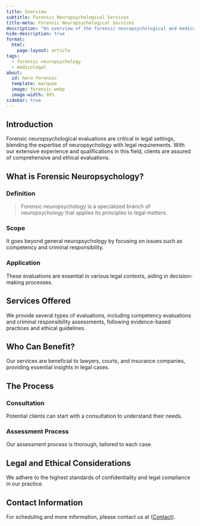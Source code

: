 ```yaml
---
title: Overview
subtitle: Forensic Neuropsychological Services
title-meta: Forensic Neuropsychological Services
description: "An overview of the forensic neuropsychological and medicolegal services provided by Dr. Trampush @ Brainworkup, LLC, services offered, the process, and legal and ethical considerations."
hide-description: true
format:
  html:
    page-layout: article
tags:
  - forensic neuropsychology
  - medicolegal
about:
  id: hero-forensic
  template: marquee
  image: forensic.webp
  image-width: 95%
sidebar: true
---
```


:::{#hero-forensic}
:::

## Introduction

Forensic neuropsychological evaluations are critical in legal settings, blending
the expertise of neuropsychology with legal requirements. With our extensive experience and qualifications in this field, clients are assured of
comprehensive and ethical evaluations.

## What is Forensic Neuropsychology?

### Definition

> Forensic neuropsychology is a specialized branch of neuropsychology that applies its principles to legal matters.

### Scope

It goes beyond general neuropsychology by focusing on issues such as competency and criminal responsibility.

### Application

These evaluations are essential in various legal contexts, aiding in decision-making processes.

## Services Offered

We provide several types of evaluations, including competency evaluations and criminal responsibility assessments, following evidence-based practices and ethical guidelines.

## Who Can Benefit?

Our services are beneficial to lawyers, courts, and insurance companies, providing essential insights in legal cases.

## The Process

### Consultation

Potential clients can start with a consultation to understand their needs.

### Assessment Process

Our assessment process is thorough, tailored to each case.

## Legal and Ethical Considerations

We adhere to the highest standards of confidentiality and legal compliance in our practice.

## Contact Information

For scheduling and more information, please contact us at ([Contact](/docs/contact/index.qmd)).




